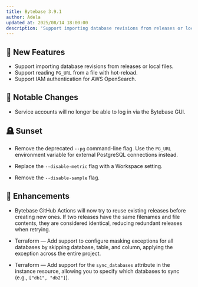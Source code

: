 ```yaml
---
title: Bytebase 3.9.1
author: Adela
updated_at: 2025/08/14 18:00:00
description: 'Support importing database revisions from releases or local files'
---
```



## 🚀 New Features

- Support importing database revisions from releases or local files.
- Support reading `PG_URL` from a file with hot-reload.
- Support IAM authentication for AWS OpenSearch.

## 🔔 Notable Changes

- Service accounts will no longer be able to log in via the Bytebase GUI.

## 🪦 Sunset

- Remove the deprecated `--pg` command-line flag. Use the `PG_URL` environment variable for external PostgreSQL connections instead.

- Replace the `--disable-metric` flag with a Workspace setting.

- Remove the `--disable-sample` flag.

## 🎄 Enhancements

- Bytebase GitHub Actions will now try to reuse existing releases before creating new ones. If two releases have the same filenames and file contents, they are considered identical, reducing redundant releases when retrying.

- Terraform — Add support to configure masking exceptions for all databases by skipping database, table, and column, applying the exception across the entire project.

- Terraform — Add support for the `sync_databases` attribute in the instance resource, allowing you to specify which databases to sync (e.g., `["db1", "db2"]`).

<InstallUpgrade />

